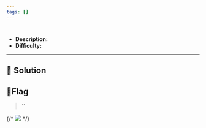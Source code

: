 ---
tags: []
---
# 

- **Description:** 
- **Difficulty:** 

---

## 🔎 Solution


## 🚩Flag
> ``

<div style={{ width: '100%', margin: '0 auto' }}>
  {/* <img src={require("./flag.png").default} style={{ width: '100%', height: 'auto' }} /> */}
</div>